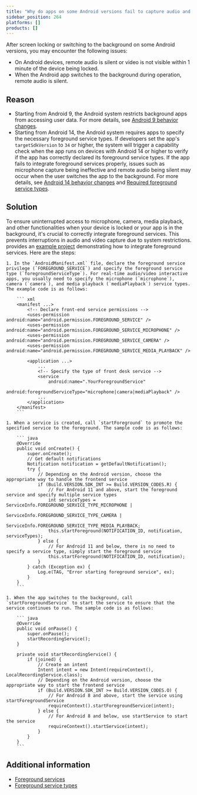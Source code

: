 ```yaml
---
title: "Why do apps on some Android versions fail to capture audio and video after screen locking or switching to the background?"
sidebar_position: 264
platforms: []
products: []
---
```



After screen locking or switching to the background on some Android versions, you may encounter the following issues:

- On Android devices, remote audio is silent or video is not visible within 1 minute of the device being locked.
- When the Android app switches to the background during operation, remote audio is silent.

## Reason

- Starting from Android 9, the Android system restricts background apps from accessing user data. For more details, see [Android 9 behavior changes](https://developer.android.com/about/versions/pie/android-9.0-changes-all).
- Starting from Android 14, the Android system requires apps to specify the necessary foreground service types. If developers set the app's `targetSdkVersion` to `34` or higher, the system will trigger a capability check when the app runs on devices with Android 14 or higher to verify if the app has correctly declared its foreground service types. If the app fails to integrate foreground services properly, issues such as microphone capture being ineffective and remote audio being silent may occur when the user switches the app to the background. For more details, see [Android 14 behavior changes](https://developer.android.google.cn/about/versions/14/behavior-changes-14) and [Required foreground service types](https://developer.android.google.cn/about/versions/14/changes/fgs-types-required).

## Solution

To ensure uninterrupted access to microphone, camera, media playback, and other functionalities when your device is locked or your app is in the background, it's crucial to correctly integrate foreground services. This prevents interruptions in audio and video capture due to system restrictions. <Vg k="COMPANY"/> provides an [example project](https://github.com/AgoraIO/API-Examples/blob/main/Android/APIExample/app/src/main/java/io/agora/api/example/examples/basic/JoinChannelAudio.java#L324) demonstrating how to integrate foreground services. Here are the steps:

    1. In the `AndroidManifest.xml` file, declare the foreground service privilege (`FOREGROUND_SERVICE`) and specify the foreground service type (`foregroundServiceType`). For real-time audio/video interactive apps, you usually need to specify the microphone (`microphone`), camera (`camera`), and media playback (`mediaPlayback`) service types. The example code is as follows:

        ``` xml
        <manifest ...>
            <!-- Declare front-end service permissions -->
            <uses-permission android:name="android.permission.FOREGROUND_SERVICE" />
            <uses-permission android:name="android.permission.FOREGROUND_SERVICE_MICROPHONE" />
            <uses-permission android:name="android.permission.FOREGROUND_SERVICE_CAMERA" />
            <uses-permission android:name="android.permission.FOREGROUND_SERVICE_MEDIA_PLAYBACK" />

            <application ...>
                ...
                <!-- Specify the type of front desk service -->
                <service
                    android:name=".YourForegroundService"
                    android:foregroundServiceType="microphone|camera|mediaPlayback" />
                ...
            </application>
        </manifest>
        ```

    1. When a service is created, call `startForeground` to promote the specified service to the foreground. The sample code is as follows:

        ``` java
        @Override
        public void onCreate() {
            super.onCreate();
            // Get default notifications
            Notification notification = getDefaultNotification();
            try {
                // Depending on the Android version, choose the appropriate way to handle the frontend service
                if (Build.VERSION.SDK_INT >= Build.VERSION_CODES.R) {
                    // For Android 11 and above, start the foreground service and specify multiple service types
                    int serviceTypes = ServiceInfo.FOREGROUND_SERVICE_TYPE_MICROPHONE |
                                    ServiceInfo.FOREGROUND_SERVICE_TYPE_CAMERA |
                                    ServiceInfo.FOREGROUND_SERVICE_TYPE_MEDIA_PLAYBACK;
                    this.startForeground(NOTIFICATION_ID, notification, serviceTypes);
                } else {
                    // For Android 11 and below, there is no need to specify a service type, simply start the foreground service
                    this.startForeground(NOTIFICATION_ID, notification);
                }
            } catch (Exception ex) {
                Log.e(TAG, "Error starting foreground service", ex);
            }
        }
        ```

    1. When the app switches to the background, call `startForegroundService` to start the service to ensure that the service continues to run. The sample code is as follows:

        ``` java
        @Override
        public void onPause() {
            super.onPause();
            startRecordingService();
        }

        private void startRecordingService() {
            if (joined) {
                // Create an intent
                Intent intent = new Intent(requireContext(), LocalRecordingService.class);
                // Depending on the Android version, choose the appropriate way to start the frontend service
                if (Build.VERSION.SDK_INT >= Build.VERSION_CODES.O) {
                    // For Android 8 and above, start the service using startForegroundService
                    requireContext().startForegroundService(intent);
                } else {
                    // For Android 8 and below, use startService to start the service
                    requireContext().startService(intent);
                }
            }
        }
        ```

## Additional information

- [Foreground services](https://developer.android.com/develop/background-work/services/foreground-services)
- [Foreground service types](https://developer.android.com/develop/background-work/services/fg-service-types)
